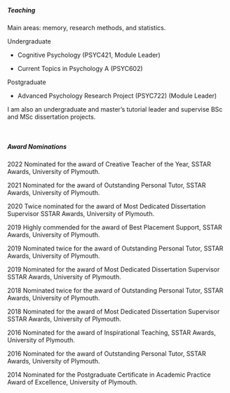 

<link rel="stylesheet" href="styles.css" type="text/css">

<br>

##### Teaching

Main areas: memory, research methods, and statistics.


Undergraduate

- Cognitive Psychology (PSYC421, Module Leader)

- Current Topics in Psychology A (PSYC602)



Postgraduate

- Advanced Psychology Research Project (PSYC722) (Module Leader)


I am also an undergraduate and master's tutorial leader and supervise BSc and MSc dissertation projects. 

<br>


##### Award Nominations

2022    Nominated for the award of Creative Teacher of the Year, SSTAR Awards, University of Plymouth.

2021     Nominated for the award of Outstanding Personal Tutor, SSTAR Awards, University of Plymouth.

2020     Twice nominated for the award of Most Dedicated Dissertation Supervisor SSTAR Awards, University of Plymouth.

2019     Highly commended for the award of Best Placement Support, SSTAR Awards, University of Plymouth.

2019     Nominated twice for the award of Outstanding Personal Tutor, SSTAR Awards, University of Plymouth.

2019     Nominated for the award of Most Dedicated Dissertation Supervisor SSTAR Awards, University of Plymouth.

2018     Nominated twice for the award of Outstanding Personal Tutor, SSTAR Awards, University of Plymouth.

2018     Nominated for the award of Most Dedicated Dissertation Supervisor SSTAR Awards, University of Plymouth.

2016     Nominated for the award of Inspirational Teaching, SSTAR Awards, University of Plymouth.

2016     Nominated for the award of Outstanding Personal Tutor, SSTAR Awards, University of Plymouth.

2014     Nominated for the Postgraduate Certificate in Academic Practice Award of Excellence, University of Plymouth.